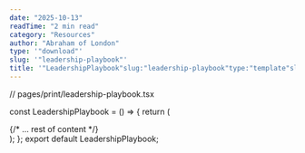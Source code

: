```yaml
---
date: "2025-10-13"
readTime: "2 min read"
category: "Resources"
author: "Abraham of London"
type: '"download"'
slug: '"leadership-playbook"'
title: '"LeadershipPlaybook"slug:"leadership-playbook"type:"template"slug:"leadership-playbook"type:"Download"title:"LeadershipPlaybook"date:2025-10-13author:"AbrahamofLondon"readTime:2minreadcategory:"Resources"'
---
```


// pages/print/leadership-playbook.tsx

const LeadershipPlaybook = () => {
return (

<BrandFrame title="The Leadership Playbook" subtitle="A course curriculum to transform into a highly effective leader and catalyst for change." pageSize="A4">
  {/* ... rest of content */}
  <div className="mt-12 text-center pt-6 border-t border-lightGrey/80">
    <EmbossedBrandMark src="/assets/images/abraham-logo.jpg" alt="Abraham of London Leadership Curriculum Seal" width={100} height={100} effect="emboss" className="inline-block" baseColor="transparent" />
  </div>
</BrandFrame>
); }; export default LeadershipPlaybook;
